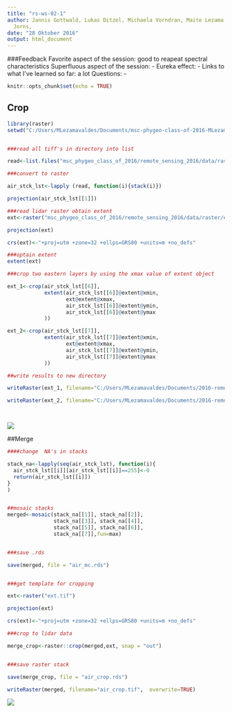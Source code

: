```yaml
---
title: "rs-ws-02-1"
author: Jannis Gottwald, Lukas Ditzel, Michaela Vorndran, Maite Lezama Valdez, Alexander
  Jorns,
date: "28 Oktober 2016"
output: html_document
---
```

###Feedback
Favorite aspect of the session: good to reapeat spectral characteristics
Superfluous aspect of the session: - 
Eureka effect: - 
Links to what I've learned so far: a lot
Questions: - 


```r
knitr::opts_chunk$set(echo = TRUE)
```

## Crop


```r
library(raster)
setwd("C:/Users/MLezamavaldes/Documents/msc-phygeo-class-of-2016-MLezamaValdes/remote-sensing/rs-ws-02-1")


###read all tiff's in directory into list

read<-list.files("msc_phygeo_class_of_2016/remote_sensing_2016/data/raster/474000_5630000/", recursive=TRUE, pattern=glob2rx("*.tif"), full.names=TRUE)

###convert to raster

air_stck_lst<-lapply (read, function(i){stack(i)})

projection(air_stck_lst[[1]])

###read lidar raster obtain extent
ext<-raster("msc_phygeo_class_of_2016/remote_sensing_2016/data/raster/ext.tif")

projection(ext)

crs(ext)<-"+proj=utm +zone=32 +ellps=GRS80 +units=m +no_defs"

###optain extent
extent(ext)

###crop two eastern layers by using the xmax value of extent object

ext_1<-crop(air_stck_lst[[6]],
            extent(air_stck_lst[[6]]@extent@xmin, 
                   ext@extent@xmax, 
                   air_stck_lst[[6]]@extent@ymin, 
                   air_stck_lst[[6]]@extent@ymax
            ))

ext_2<-crop(air_stck_lst[[7]], 
            extent(air_stck_lst[[7]]@extent@xmin, 
                   ext@extent@xmax, 
                   air_stck_lst[[7]]@extent@ymin, 
                   air_stck_lst[[7]]@extent@ymax
            ))

##write results to new directory

writeRaster(ext_1, filename="C:/Users/MLezamavaldes/Documents/2016-remote-sensing/data/478_5632.tif", bylayers=TRUE)

writeRaster(ext_2, filename="C:/Users/MLezamavaldes/Documents/2016-remote-sensing/data/478_5634.tif", bylayers=TRUE)




```
![](cropped.jpg)


##Merge

```r

####change  NA's in stacks

stack_na<-lapply(seq(air_stck_lst), function(i){
  air_stck_lst[[i]][air_stck_lst[[i]]==255]<-0
  return(air_stck_lst[[i]])
}
)


##mosaic stacks
merged<-mosaic(stack_na[[1]], stack_na[[2]], 
               stack_na[[3]], stack_na[[4]], 
               stack_na[[5]], stack_na[[6]], 
               stack_na[[7]],fun=max)


###save .rds 

save(merged, file = "air_mc.rds")


###get template for cropping

ext<-raster("ext.tif")

projection(ext)

crs(ext)<-"+proj=utm +zone=32 +ellps=GRS80 +units=m +no_defs"

###crop to lidar data

merge_crop<-raster::crop(merged,ext, snap = "out")


###save raster stack

save(merge_crop, file = "air_crop.rds")

writeRaster(merged, filename="air_crop.tif",  overwrite=TRUE)
````
![](merged_cropped.jpg)